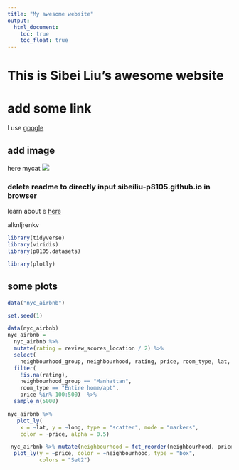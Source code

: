 ```yaml
---
title: "My awesome website"
output: 
  html_document:
    toc: true
    toc_float: true
---
```


# This is Sibei Liu's awesome website


# add some link
I use [google](google.com)

## add image
here mycat
![](image.jpg)

### delete readme to directly input sibeiliu-p8105.github.io  in browser



learn about e [here](nwe-about-me.html)

alknljrenkv

```r
library(tidyverse)
library(viridis)
library(p8105.datasets)

library(plotly)
```

## some plots

```r
data("nyc_airbnb")
```

```r
set.seed(1)

data(nyc_airbnb)
nyc_airbnb = 
  nyc_airbnb %>% 
  mutate(rating = review_scores_location / 2) %>%
  select(
    neighbourhood_group, neighbourhood, rating, price, room_type, lat, long) %>%
  filter(
    !is.na(rating), 
    neighbourhood_group == "Manhattan",
    room_type == "Entire home/apt",
    price %in% 100:500)  %>% 
  sample_n(5000)
```

```r
nyc_airbnb %>% 
   plot_ly(
    x = ~lat, y = ~long, type = "scatter", mode = "markers",
    color = ~price, alpha = 0.5)
```

```r
 nyc_airbnb %>% mutate(neighbourhood = fct_reorder(neighbourhood, price)) %>% 
  plot_ly(y = ~price, color = ~neighbourhood, type = "box",
          colors = "Set2")
```

